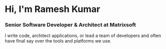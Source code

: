 # Hi, I'm Ramesh Kumar
### Senior Software Developer & Architect at Matrixsoft
I write code, architect applications, or lead a team of developers and often have final say over the tools and platforms we use.
